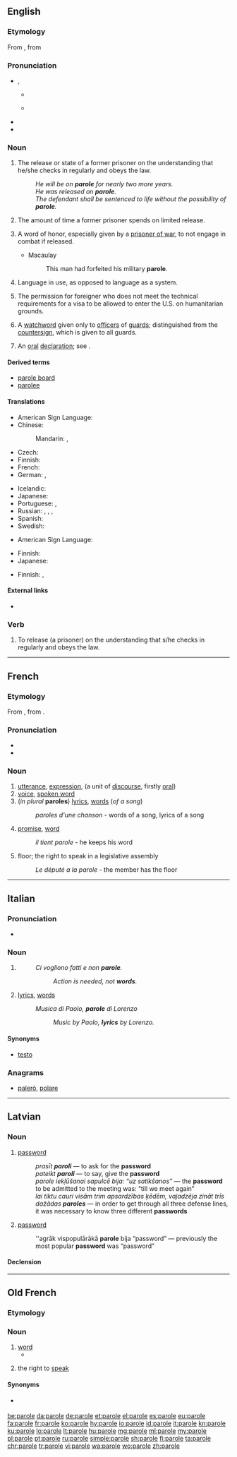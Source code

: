 {{also|Parole|parolē}}
==English==
{{wikipedia}}

===Etymology===
From {{etyl|fro|en}} {{term|parole||lang=fro|word, formal promise}}, from {{etyl|LL.|en}} {{term|parabola||lang=la|speech}}

===Pronunciation===
* {{enPR|pə-rōlʹ}}, {{IPA|/pəˈroːl/}}
** {{a|UK}} {{IPA|[pə.ˈɹəʊɫ]}}
** {{a|US}} {{IPA|[pə.ˈɹoʊɫ]}}
* {{rhymes|əʊl}}
* {{hyphenation|pa|role|lang=en}}

===Noun===
{{en-noun|-|s}}

# The release or state of a former prisoner on the understanding that he/she checks in regularly and obeys the law.
#: ''He will be on '''parole''' for nearly two more years.''
#: ''He was released on '''parole'''.''
#: ''The defendant shall be sentenced to life without the possibility of '''parole'''.''
# The amount of time a former prisoner spends on limited release.
# {{context|archaic|lang=en}} A word of honor, especially given by a [[prisoner of war]], to not engage in combat if released.
#* Macaulay
#*: This man had forfeited his military '''parole'''.
# {{context|linguistics|lang=en}} Language in use, as opposed to language as a system.
# {{context|US|immigration law|lang=en}} The permission for foreigner who does not meet the technical requirements for a visa to be allowed to enter the U.S. on humanitarian grounds.
# A [[watchword]] given only to [[officer]]s of [[guard]]s; distinguished from the [[countersign]], which is given to all guards.
# {{context|legal|lang=en}} An [[oral]] [[declaration]]; see {{term|parol|lang=en}}.

====Derived terms====
* [[parole board]]
* [[parolee]]

====Translations====
{{trans-top|law: a release of (a prisoner)}}
* American Sign Language: {{t|ase|BentB@BaseHand-PalmDown-OpenB@CenterSternumhigh-UlnarAcross BentB@TipHand-PalmDown-OpenB@CenterSternumhigh-UlnarAcross}}
* Chinese:
*: Mandarin: {{t|cmn|假釋|sc=Hani}},  {{t+|cmn|假释|tr=jiǎshì|sc=Hani}}
* Czech: {{t|cs|podmínečné propuštění|n}}
* Finnish: {{t|fi|ehdonalainen}}
* French: {{t|fr|libération conditionnelle|f}}
* German: {{t|de|bedingte Haftentlassung|f}},  {{t+|de|Bewährung|f}}
{{trans-mid}}
* Icelandic: {{t|is|reynslulausn|f}}
* Japanese: {{t|ja|仮釈放|tr=かりしゃくほう, kari-shakuhō}}
* Portuguese: {{t+|pt|condicional|f}}, {{t|pt|liberdade condicional}}
* Russian: {{t|ru|условно-досрочное освобождение|n|tr=uslóvno-dosróčnoje osvoboždénije}},  {{t|ru|УДО|n|tr=udó, u-de-ó}},  {{t|ru|досрочное освобождение|n|tr=dosróčnoje osvoboždénije}},  {{t|ru|условное освобождение|n|tr=uslóvnoje osvoboždénije}}
* Spanish: {{t|es|libertad condicional|f}}
* Swedish: {{t|sv|villkorlig frigivning|c}}
{{trans-bottom}}

{{trans-top|an amount of time}}
* American Sign Language: {{t|ase|BentB@BaseHand-PalmDown-OpenB@CenterSternumhigh-UlnarAcross BentB@TipHand-PalmDown-OpenB@CenterSternumhigh-UlnarAcross}}
{{trans-mid}}
* Finnish: {{t|fi|ehdonalainen}}
* Japanese: {{t|ja|仮釈放|tr=kari-shussho}}
{{trans-bottom}}

{{trans-top|linguistics: language in use}}
* Finnish: {{t+|fi|puhekieli}},  {{t+|fi|puhe}}
{{trans-mid}}
{{trans-bottom}}

====External links====
* {{pedia|Parole (United States immigration)}}

===Verb===
{{en-verb|parol|ing}}

# {{context|transitive|lang=en}} To release (a prisoner) on the understanding that s/he checks in regularly and obeys the law.

----

==French==

===Etymology===
From {{etyl|VL.|fr}} {{term/t|la|*paraula}}, from {{etyl|la|fr}} {{term|parabola||comparison|lang=la}}.

===Pronunciation===
* {{audio|Fr-parole.ogg|audio|lang=fr}}
* {{IPA|/pa.ʁɔl/|lang=fr}}

===Noun===
{{fr-noun|f}}

# [[utterance]], [[expression]], (a unit of [[discourse]], firstly [[oral]])
# [[voice]], [[spoken word]]
# (''in plural'' '''paroles''') [[lyrics]], [[word]]s (''of a song'')
#: ''paroles d'une chanson'' - words of a song, lyrics of a song
# [[promise]], [[word]]
#: ''il tient parole'' - he keeps his word
# floor; the right to speak in a legislative assembly
#: ''Le député a la parole'' - the member has the floor

----

==Italian==

===Pronunciation===
* {{IPA|/paɾɔle/|lang=it}}

===Noun===
{{head|it|noun|g=f-p}}

# {{plural of|parola|lang=it}}
#: ''Ci vogliono fatti e non '''parole'''.''
#:: ''Action is needed, not '''words'''.''
# {{context|of a song|lang=it}} [[lyrics]], [[word]]s
#: ''Musica di Paolo, '''parole''' di Lorenzo''
#:: ''Music by Paolo, '''lyrics''' by Lorenzo.''

====Synonyms====
* {{sense|lyrics}} [[testo]]

===Anagrams===
* [[palerò#Italian|palerò]], [[polare#Italian|polare]]

----

==Latvian==
{{wikipedia|lang=lv}}

===Noun===
{{lv-noun|f|5th}}

# {{context|military|lang=lv}} [[password]] {{gloss|[[identification]] [[word]] [[use]]d in [[military]] [[operation]]s or in [[secret]], [[covert]] [[activity|activities]] (e.g., by a [[secret]] [[service]], in a [[revolutionary]] [[movement]], etc.)}}
#: ''prasīt '''paroli''''' — to ask for the '''password'''
#: ''pateikt '''paroli''''' — to say, give the '''password'''
#: ''parole iekļūšanai sapulcē bija: “uz satikšanos”'' — the '''password''' to be admitted to the meeting was: “till we meet again”
#: ''lai tiktu cauri visām trim apsardzības ķēdēm, vajadzēja zināt trīs dažādas '''paroles''''' — in order to get through all three defense lines, it was necessary to know three different '''passwords'''
# {{context|computing|lang=lv}} [[password]] {{gloss|sequence of characters that gives access to a website}}
#: ''agrāk vispopulārākā '''parole''' bija “password” — previously the most popular '''password''' was “password”

====Declension====
{{lv-decl-noun|paro|e|5th||l|ļ|extrawidth=-60}}

----

==Old French==

===Etymology===
{{etyl|Late Latin|fro}} {{term|parabola|lang=la}}

===Noun===
{{fro-noun|f}}

# [[word]]
#* {{quote-book|year=circa 1155|title=[http://books.google.com/books?id=meueLyU39N0C&printsec=frontcover&source=gbs_ge_summary_r&cad=0#v=onepage&q&f=false Le Roman de Brut]|author=[[w:Wace|Wace]]|passage=A ceste '''parole''' a grant bruit|translation=Saying this<!--this word--> caused uproar<!--literally, "big noise"-->}}
# {{context|by extension|figuratively|lang=fro}} the right to [[speak]]

====Synonyms====
* {{sense|word}} {{l/fro|mot}}

[[be:parole]]
[[da:parole]]
[[de:parole]]
[[et:parole]]
[[el:parole]]
[[es:parole]]
[[eu:parole]]
[[fa:parole]]
[[fr:parole]]
[[ko:parole]]
[[hy:parole]]
[[io:parole]]
[[id:parole]]
[[it:parole]]
[[kn:parole]]
[[ku:parole]]
[[lo:parole]]
[[lt:parole]]
[[hu:parole]]
[[mg:parole]]
[[ml:parole]]
[[my:parole]]
[[pl:parole]]
[[pt:parole]]
[[ru:parole]]
[[simple:parole]]
[[sh:parole]]
[[fi:parole]]
[[ta:parole]]
[[chr:parole]]
[[tr:parole]]
[[vi:parole]]
[[wa:parole]]
[[wo:parole]]
[[zh:parole]]